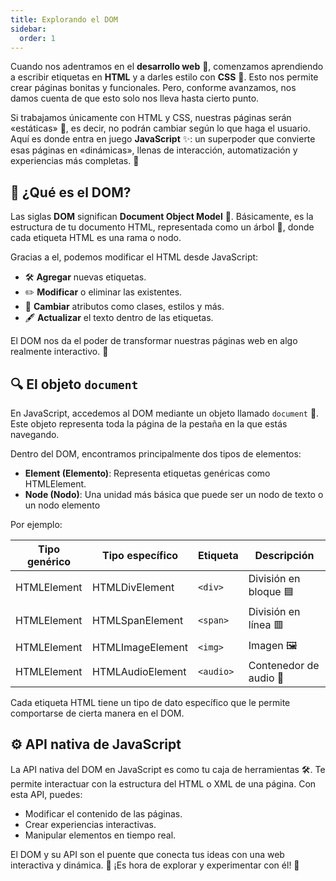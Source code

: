 ```yaml
---
title: Explorando el DOM
sidebar:
  order: 1
---
```


Cuando nos adentramos en el **desarrollo web** 🌟, comenzamos aprendiendo a escribir etiquetas en **HTML** y a darles estilo con **CSS** 🎨. Esto nos permite crear páginas bonitas y funcionales. Pero, conforme avanzamos, nos damos cuenta de que esto solo nos lleva hasta cierto punto.

Si trabajamos únicamente con HTML y CSS, nuestras páginas serán «estáticas» 🛑, es decir, no podrán cambiar según lo que haga el usuario. Aquí es donde entra en juego **JavaScript** ✨: un superpoder que convierte esas páginas en «dinámicas», llenas de interacción, automatización y experiencias más completas. 🚀

## 🤔 ¿Qué es el DOM?

Las siglas **DOM** significan **Document Object Model** 📄. Básicamente, es la estructura de tu documento HTML, representada como un árbol 🌳, donde cada etiqueta HTML es una rama o nodo.

Gracias a el, podemos modificar el HTML desde JavaScript:

- 🛠️ **Agregar** nuevas etiquetas.
- ✏️ **Modificar** o eliminar las existentes.
- 🎨 **Cambiar** atributos como clases, estilos y más.
- 🖋️ **Actualizar** el texto dentro de las etiquetas.

El DOM nos da el poder de transformar nuestras páginas web en algo realmente interactivo. 🌟

## 🔍 El objeto `document`

En JavaScript, accedemos al DOM mediante un objeto llamado `document` 📜. Este objeto representa toda la página de la pestaña en la que estás navegando.

Dentro del DOM, encontramos principalmente dos tipos de elementos:

- **Element (Elemento)**: Representa etiquetas genéricas como HTMLElement.
- **Node (Nodo)**: Una unidad más básica que puede ser un nodo de texto o un nodo elemento

Por ejemplo:

| Tipo genérico | Tipo específico  | Etiqueta  | Descripción            |
| ------------- | ---------------- | --------- | ---------------------- |
| HTMLElement   | HTMLDivElement   | `<div>`   | División en bloque 🟦  |
| HTMLElement   | HTMLSpanElement  | `<span>`  | División en línea 🟥   |
| HTMLElement   | HTMLImageElement | `<img>`   | Imagen 🖼️              |
| HTMLElement   | HTMLAudioElement | `<audio>` | Contenedor de audio 🎵 |

Cada etiqueta HTML tiene un tipo de dato específico que le permite comportarse de cierta manera en el DOM.

## ⚙️ API nativa de JavaScript

La API nativa del DOM en JavaScript es como tu caja de herramientas 🛠️. Te permite interactuar con la estructura del HTML o XML de una página. Con esta API, puedes:

- Modificar el contenido de las páginas.
- Crear experiencias interactivas.
- Manipular elementos en tiempo real.

El DOM y su API son el puente que conecta tus ideas con una web interactiva y dinámica. 🌟 ¡Es hora de explorar y experimentar con él! 🚀
